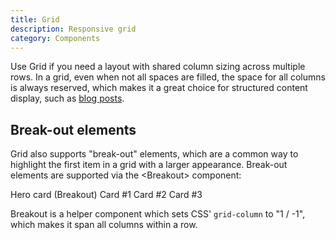 ```yaml
---
title: Grid
description: Responsive grid
category: Components
---
```



Use Grid if you need a layout with shared column sizing across multiple rows. In a grid, even when not all spaces are filled, the space for all columns is always reserved, which makes it a great choice for structured content display, such as [blog posts]().

## Break-out elements

Grid also supports "break-out" elements, which are a common way to highlight the first item in a grid with a larger appearance. Break-out elements are supported via the \<Breakout> component:

<Grid gridItemMinWidth='13em'>
  <Breakout xAlign='center' yAlign='center'>
    Hero card (Breakout)
  </Breakout>
  <Box xAlign='center' yAlign='center'>
    Card #1
  </Box>
  <Box xAlign='center' yAlign='center'>
    Card #2
  </Box>
  <Box xAlign='center' yAlign='center'>
    Card #3
  </Box>
</Grid>

Breakout is a helper component which sets CSS' `grid-column` to "1 / -1", which makes it span all columns within a row.
